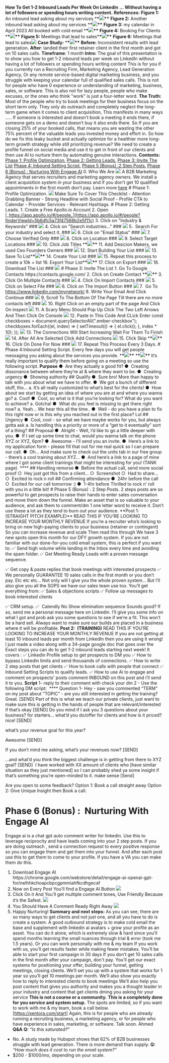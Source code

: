 **How To Get 1-2 Inbound Leads Per Week On Linkedin**
**… Without having a lot of followers or spending hours writing content.**
**References:**
**Figure 1:** An inbound lead asking about my services \***\*![](https://lh3.googleusercontent.com/SOTHih4Ue6NV9iG1JDHS9WvpgnNfUZIVPpvDkPif8LAgzoE5thE6MYS8hvfI04F5ay0lUthxFATYYglb92Utxw138gLdeJJTdxZxAhcoNdfOgjJc-NFLTfNymE1RMdGsrpi98I0SeE2gTTBFR9aVfpI)\*\***
**Figure 2:** Another inbound lead asking about my services \***\*![](https://lh6.googleusercontent.com/ZWWP8hdvcglf1bE78TpM1E_UO_i5qNszINIOc-R-ePrrZnXiVfJxi1i7aywIUVpnMDK9rbm_m7bxWwk1z7Cu4t9fIeBjCHqx3HDQvJl5WgeYqkLe3CNuTSyukdLJOQHb1cq2LluyM3OeeML-LZnhkZY)\*\***
**Figure 3:** my calendar in April 2023 All booked with cold email \***\*![](https://lh6.googleusercontent.com/wcgpzz1MYpIXQ7lL7vVeCfz-hSckZSjZHW7y_SlCgruLd0XENAsuG1rnPPIwRQOAwPGov8K-aPk-j8kB3K2PA5a8cNaB2_DL60d5MjsaF9q5cfYK8ZcQ8aF-yTAXl1zqfxZ8iobj17tOWrF-blRG-R8)\*\***
**Figure 4:** Booking For Clients \***\*![](https://lh6.googleusercontent.com/mCu5Av9ThN0niyMUK2cp2r_BcIPYAauweE-nq5jO36NA-IxYilJBcM10WA8PTjbMJLSnOTAsqRee1NJVXLFHDisB56sOUelPRdo3EqcmGizD7rLL9adJdpT3WAaYeMam_LqaI6XTJexiViCs7GV7Cb0)\*\***
**Figure 5:** Meetings that lead to sales\***\*![](https://lh5.googleusercontent.com/azRSnlLD0BiOVeUoIpYvDmOO0yUwB2it6LK2CM8BZyT6J6NN-l_76YuoWkj1F-J-ztDLSTS5et5kFqrougA77xog75nyz9za3l46APxScmk7K37AslvzhrDpB7L41XdlXotmcjmM3DYJzLID7bH_MYY)\*\***
**Figure 6:** Meetings that lead to sales![](https://lh3.googleusercontent.com/whhMiGabLBxSi_UOBT83OM19CyYDksXJIE51WiIs_bL85qVa-WvouJcQCE9yS8dcuUCY182vd7jGWvGCC2CAP5L4OSVl9Pe0pVUs-bhJDI_O73pn-izASgRaG674hf9fA9ajqCkinizbdu52yumrwA4)
**Case Study:** \***\*![](https://lh5.googleusercontent.com/loun1gGQ7XzLwCjGcUjoAYs8jUTNMolaIhT6eXdSEv7cKtJyDW7eY2C42723tmSjdIfKfFagmp7rDCuycDzw12RR33mMeihM2mw5jffG6bTlwXalB3br2_CIApRces23UZ2W0BvolcKhNgOM_kXaSCQ)\*\***
**Before:** Inconsistent results with lead generation.
**After**: landed their first retainer client in the first month and got on 10 sales calls.
**Timeframe**: 1 month
**Intro:**
The goal of this presentation is to show you how to get 1-2 inbound leads per week on LinkedIn without having a lot of followers or spending hours writing content
This is for you if you currently run a Recruiting Firm, Marketing Agency, Lead Generation Agency, Or any remote service-based digital marketing business, and you struggle with keeping your calendar full of qualified sales calls.
This is not for people who have 0 experience or understanding of marketing, business, sales, or software.
This is also not for lazy people, people who make excuses, or the ones who think "work" is just a four-letter word.
**The Truth:**
Most of the people who try to book meetings for their business focus on the short term only.
They only do outreach and completely neglect the long-term game when it comes to client acquisition,
This manifests in many ways …..
If someone is interested and doesn’t book a meeting it ends there, if someone gets on a demo and doesn’t buy it also ends there.
So If you are closing 25% of your booked calls, that means you are wasting the other 75% percent of the valuable leads you invested money and effort in.
So how do we fix this leaky bucket and actually optimize for a healthier more long-term growth strategy while still prioritizing revenue?
We need to create a profile funnel on social media and use it to get in front of our clients and then use AI to nurture them by automating genuine interactions.
**Contents:**
[Phase 1: Profile Optimization.](https://docs.google.com/document/d/1fjtbREL5i8tNrbfSAasE78ng5nCvCQkQKrTrfwryV3w/edit#heading=h.lx881jk3shpr)
[Phase 2: Getting Leads.](https://docs.google.com/document/d/1fjtbREL5i8tNrbfSAasE78ng5nCvCQkQKrTrfwryV3w/edit#heading=h.yylh5opq4xze)
[Phase 3: Invite The List](https://docs.google.com/document/d/1fjtbREL5i8tNrbfSAasE78ng5nCvCQkQKrTrfwryV3w/edit#heading=h.v2r46lxik9cz)
[Phase 4: Inbound Setting Script.](https://docs.google.com/document/d/1fjtbREL5i8tNrbfSAasE78ng5nCvCQkQKrTrfwryV3w/edit#heading=h.17u7hk200age)
[Phase 5 (Bonus) :2 Step Posts.](https://docs.google.com/document/d/1fjtbREL5i8tNrbfSAasE78ng5nCvCQkQKrTrfwryV3w/edit#heading=h.ogw21uaugtyy)
[Phase 6 (Bonus) : Nurturing With Engage AI](https://docs.google.com/document/d/1fjtbREL5i8tNrbfSAasE78ng5nCvCQkQKrTrfwryV3w/edit#heading=h.tw2kv926mccs)
0\. Who We Are
![](https://lh5.googleusercontent.com/Jd4rzC0n3A2baG4F6e4XEb0LK6mjfTF-r1on52tfxl-N7zDJslUvgGIa80UyTnOCxaXz_bJJdRLJw2mRAQQaa1fXXxvYiL1pXUR_bhPocbjbns6SsEyMVF8hpoTas4GWEP0auX_D6lEaPFFJS96q5m0)
A B2B Marketing Agency that serves recruiters and marketing agency owners.
We install a client acquisition system in your business and if you don’t get 10 qualified appointments in the first month don’t pay.
Learn more [here](https://xentora.com/start) # Phase 1:  Profile Optimization.
![](https://lh6.googleusercontent.com/xQK2jmXw2o76PkWgccl06jBA5jl_VHRTNb91JSKokeW9fVBhKe1W-G3QSla7x4QBj4-IBNzW8ClQCj-Iy9H25e9tSnjAEGzMBahSTOsG3JGbjwadbxglLCeSTJITWMjBy_h9xMxJD9dEU9CU8BDq-ck)
Make Sure To Cover This Checklist - Attention Grabbing Banner - Strong Headline with Social Proof - Profile CTA to Calendar - Provider Services - Relevant Hashtags. # Phase 2: Getting Leads. 1. Create a Free Apollo.io Account 2. Open [_https://app.apollo.io/#/people_](https://app.apollo.io/#/people?finderViewId=5b6dfc5a73f47568b2e5f11c) 3. Click on "Industry & Keywords" ### ![](https://lh6.googleusercontent.com/xDh1cLe-Im0T5OCQUh6mp-ZKA63MuIqRHtRCg19NV3GaGwsb-bg_RJabQ2F4ry9_VahHnsVq9g3wZTppUQJT9VlFYE-KyyMbXAHZzZpGHqG8Jz1PAVU40NpIUOlSAu5c04PuhOweoLdqeQX3Kw5A3G8) 4. Click on "Search industries..." ### ![](https://lh5.googleusercontent.com/jh1AfcqA_JZTtARQ4MbuDyoW7NuU6ff0dBD6Cub2l58tHxzeLXGcHOms8X16YMMUY3FQyI2nDqmFpjDBmur2Bs9j5V0WNqNgCt9yk3BqPgxlby5g8PvzdI3T0j9AsT8rM53G8YwpJKxcK30AjjBzLgw) 5.  Search For your industry and select it. ### ![](https://lh4.googleusercontent.com/sHbJP75hwFcNuSZLlc15z3HxFaSDc7jHrmeG8JH-C_jkg9ETruCkJf1XDhx44cu7PYA65uJtgy3NTXnWFT6E4dKkWQF-8PhPtiJPVynGn9wXS96_TUT2R7QzIwxYWW4-E1WCjYvcf5-geidxWVnt7vY) 6. Click on "Email Status" ### ![](https://lh6.googleusercontent.com/0jhw-Toy-BlraGlink66uJnpGYmi_vy09erYBFae6oXLLMmmguMn35rsj70XpcXvHq8djhUFg8QCDopgVD0__MbxPO6UtUS8a2dc90NRQyODk3aVoQHmCSKEhI94xPMx3lMiRJII_rehxhd_dhu6EKw) 7. Choose Verified Only ### ![](https://lh5.googleusercontent.com/JgweOMEwhXkIed40z8jLvbt6Lw0rfE0PRbMxkBGK0m3WVr6V19MmdetsTxQ-4OeG2ntUAskPGM5yu2YmJQAklsde_CuHx6nHGiFRwZ3h9j0TuJ3AyO-ZecKdQKdM66KWvf3HONx7gSE-7h_XKzP2upI) 8. Click on Location ### ![](https://lh6.googleusercontent.com/kBl3PNR_4liq9gsXkdqaGd5XOrikHc83QYgR2Vdnbk3T04thwtroeV4Fkc3bRd5d5Sc4nwTO1kRU-z-w5ycxOblO4uDq3X8325XoPuA7-adxZKNXA9Jn7MkwuklnYgpIoqUrbphx2hFwkvJ4fd21MwY) 9. Select Target Locations ### ![](https://lh3.googleusercontent.com/ib4O8UPZpVmWQifSDwX_J0eterdwKuwtpBN5WUQtr6kK48tUyAVeWMirIcqi94UZ0GMGPaArEPlK20aU6TuaPjOT81q5-0n2anWADxDeZyxuCpszsYJkoeZkuOZwMYNB6OR6JSFTQwJKCCW9IMxKgFc) 10. Click Job Titles \***\*![](https://lh4.googleusercontent.com/DHLLBb4wVF8DbCEY-5X1ujTUif-G-pnnrGtyCVayAUfOGKk-smpn4TfttA7iKF8sRGPmvDDu0_kE5-_MrU3VsMwh8b3BYl1UcBZkD8SMHkTZc3MfvOotI1ElYt-Qrf9jn8UXiqc3H2Ns_9tYnMBfs3c)\*\*** 11. Add Desicion Makers, we used Ceo Founders Owners ### ![](https://lh5.googleusercontent.com/4zEkdztmlc5JdjPEcJUA8NqP9riwNyPA4rNs0RSTQby9FpZ4yT0vpDe0ut1jJcexPkg04N5fRh5T5waRbM87G7d2odUJjRyLS2C_BoS0rd0lsOnjKC3l1gtzCfbQJHsIV8OcV2GoJ6TYJlmPBOoKuTE) 12. Start Building Your List ### ![](https://lh4.googleusercontent.com/sOSXTaE1-jbxzx537hfS5xEMxfV8HSVlQr1nXb_WI8luuTYwc-n5K1qqfuoALFNEWb6BzEqqR4VulOBV9oYXYU6qXbKQRMRNFOtlgpfpyg5a0fGPsVQuUov6IsV3RyQfs6VKpCArJM1qtAhfhayrAR0) 13. Save To List\***\*![](https://lh4.googleusercontent.com/3AlIknutikhB72A_3dS7lG5NV_5p4GPuZ3OReamePC749nx3uYdJvt66BPTh-sDi4WSBSRL7qt_7pyof_Uy7h_FpDZZsf4GHycVI_4bFLeP2k6pU3p6HRfQZuo3_H-WzyLi_Rmm6z2eUrBP6t_G47Xo)\*\*** 14. Create Your List ### ![](https://lh3.googleusercontent.com/eQuCjlMoMqL5xf1gR_Hy59yTDvF_a_6If35a473RT_IkMFML5fOXAcTk6EaBCYTJOmi2ml9HJuEz29JtB0RAFPD9aTPgIrG6mlRG1rWfd3GlogeDX9bO1AP6nJsXBbxts03xLCaQrUl_sN5QUrbiRT0) 15. Repeat this process to create a 10k + list 16. Export Your List\***\*![](https://lh6.googleusercontent.com/7XoketHPSg1a4u2zboNrP4neGEkcWT7r3VmKKmzQjdRTo0pSkr6IMkddecG4JLQlOv3TQuGxx1Ilx0GGAEQgg2s3-bn4q9xV6Bw-x7aLCmjbkazDvnei1OLbaGUgKM4TreHQvjQQ36IaVY_Z9tGVUqY)\*\*** 17. Click on Export ### ![](https://lh3.googleusercontent.com/0YWwK3jLGXeyy5_tVc_Tv3rclKsA1kb9iPJRRvSHeMRwr95xjpJSya5-GebsMTZVMASlNHKV1DTrDE4XX4I5GOntxtuTRcT5qyfcvKCS2q7x02v4SFc31Vhn5IxiQIrcUpyCpS6Z6b0Z77OodCJU0Vo) 18. Download The List ### ![](https://lh4.googleusercontent.com/_BvahfuJxFD_maSIJtNjIpT_lLoZO-ql1AAjA9RVUD26P4G9ZRmco4AM6KJdHHoeDO-Lj7SpJAVoIKgL1PbGFUVNt7uZKBNEAFojDySwc4ewrEjuk-bAg8aJF87FQys7C_KkruJEZeCcsKEecuHyxh4) # Phase 3: Invite The List 1. Go To Google Contacts https&#x3A;//contacts.google.com/ 2. Click on Create Contact \***\*![](https://lh3.googleusercontent.com/YUc3PmvcjCcdCFmgXAvdR9AEc7yyCwq5gOzCwBhf8cGw1Bssou0gHY8jOfritlc3jVtaTtp5WFc0fFDSA27gsweQ1aHPNRgqtIx_XLkd7CgbZeP6EGmF3Ii-7_oPZO492098S7T64JXqarAYVEn1K-g)\*\*** 3. Click On Multiple Contacts ### ![](https://lh6.googleusercontent.com/w2fyJYpr_M-37NuWJbt_mOVb3pGbMJn4i-rMjSjJndualnKRZRAhaqYTJo7pgDJyXjF1gH6Tjys58-KdM5oEvuF_-Y1xNhYsMKVmzOrJZpLxFaEABIirSnI7blLMNFrFVYH1AXdFVrY5BA-Swz-9QWU) 4. Click On Import Contacts ### ![](https://lh6.googleusercontent.com/X60ZAu0eSbBw8pMX58X03lvhY9bV4M-DtxyqgwfpWgN4ev62o0z5wsEqlZ6h488kLXqiNm5zZFkDt8XBOKAYdaIQanwdQtyKt1-ZgCt9lIwCCeUb_vXflv1ugEBstkmcZQ95XbdTtNzeosBd-3OUH4s) 5. Click on Select File ### ![](https://lh4.googleusercontent.com/cd5Zi4xwRcG_1Yzs3dJlQv10lf-LQR1MrsDlUDqBOKX0Xq0m9QLANDVPaUrXyMMqp_Qwblh3PuMpntb0HHalcFDKtX9RUbAr78VAXUfwJj8qx2kwRSJMR6qGL-9HQ5n0Nw-jOaBAzxk22ZtKBULqMp8) 6. Click on The Import Button ### ![](https://lh3.googleusercontent.com/lDy8-mMHe6y79T2-MDY_Uyo9AZ_Tx47bLUPuzg81xHjX57e2ffaCDz1nHlEYPeVthsZNsOyfwKhzTnRnOhfmq1Bi4c04YRYFBQcpKInz_8iXKKA3h0PmqC3ab4VbWm1FSo_lBonvoKJLXyRUlwCJEzE) 7.  Go To <https://www.linkedin.com/mynetwork/> 8. Write Your Email And Click Continue ### ![](https://lh4.googleusercontent.com/U5gCo3ixI7S2weYD_sheUrSJYM6vMHhPphqvgNybDnqXyZ2DeGYhEPT4tNzCaZ48mZ4g_QqTOdi_5SLtpUd4-7OJBuPjEtfUhmxKlNTNNUVkDUgcK8PG7JNqHSFoDloVJKn0AeTGBpFu9lPs-ZhCJr8) 9. Scroll To The Bottom Of The Page Till there are no more contacts left ### ![](https://lh4.googleusercontent.com/YPTha-vMgxeOv12izR3AS0Gk6T6Gyus7fm3pc9P8Q2ozgnTZilgQmzb3J-82AEYI9gFs0KGGIWULpjsmp7QszW1INvGisPHgIRAUnkfXISY2Jnjwk5zoBUU6kYBXsM5dDX2gWbY2tUVSqORkObBBfdU) 10. Right Click on an empty part of the page And Click On inspect
![](https://lh3.googleusercontent.com/sfE45tHTCxUfF7Sk2g37szu-Axf6B6GCIf7vpYh19TPhGFJhnY6OBkYGsfIrIGlIasxXR3TDTen0MFODtyV-a8Lq32Hq5pQEw-Xggn9VSGVkl7MPs22ONf58Y1OS7lSVQFe7QbhN6mUHn9KbvvisXEo) 11. A Scary Menu Should Pop Up Click The Two Left Arrows And Then Click On Console
![](https://lh4.googleusercontent.com/eo2rtA5-Jy9hsReqjYRjcqNRJVcrj6RIrmcqcYRC4MuEmGEuuB6hfn1VE1Xyk-_iRKRoqRMfW0OfC0KHzgLpMRA5QcJSXHWRz_V6Yfey-lzMyeourW6yxdE3sLt7Vq7bHQ5TPXfRuVMN8VhCfV5WMNQ) 12. Paste in This Code And CLick Enter
const checkboxes = document.querySelectorAll(".ember-checkbox"); checkboxes.forEach((el, index) => { setTimeout(() => { el.click(); }, index \* 10); });
![](https://lh5.googleusercontent.com/I868p52AWT48W-9xi4qfuboWwOZaZbSk4QRJaepuN0hCL_Av1FX6GcdGxnoGdjnlc_jTCIqG-ueIQ1XGjv65UZ7k-IWk4fmZcl4R-yU9E9kufZfvbl-goYo0-2cBDuxQBvTyvwjydwCGmWmw5q4MmRY) 13. The Connections Will Start Increasing Wait For Them To Finish ![](https://lh4.googleusercontent.com/9bv_tJcqxdyIkM7AVusXSNLWMJIdB8HGWR94kx25fVDZA0LuW8IDGH4o2XCps3XBsLIwIrtwWKCioKIWkHXvIB2WW3za-WCtGW5JyXP8lqTsCi4Dkb0_kNDhUtCicg4wc_I0fKrRoFRNDOSN_f5auKI) 14. After All Are Selected Click Add Connections
![](https://lh3.googleusercontent.com/EAxpY5-DyBT15_gBToD4Rsvt_AP4hzfzvqM4CTXqwds7_yRUQ0cVYvi5dXo494KvkgMnQ9p2abdKysDOsytwgS3yZCW3oi7RZN5CvpwrBsLc7AWbsAegihZvc6D5TLB_rphuCCeXCTBVNjicFf14OQw) 15. Click Skip \***\*![](https://lh3.googleusercontent.com/QwGCxKlRPRUhJC83moM6vV-jIt2pKShbtRjxiypdYPjzvdgOzeJSLZYrEC_xOVPAFB2QkJb2PEbYh-6OK7xM0z3Itc8g1HZjzz9oSBfMY7_kbHZy3VBRTn9xw2eCQEwMaH8EksjgIFsHUhRoEZ6yfX4)\*\*** 16. Click On Done For Now ### ![](https://lh4.googleusercontent.com/bCPQhLg6iRBlXzJX-IDMOvqSS3c-a-HfQ2UYC3jtJd5AvgQGpd0GV8PiNZYlVZ3tQWAF5U71pTuL0Rp1FD46OVWFYG2LfhgiBmSlbdqyZSjb1oRjwWiN_9JonIJ9ot4cKwbYQFt70ZigD58P37HMm-I) 17. Repeat This Process Every 3 Days. # Phase 4:Inbound Setting Script.
Every few days you will get people messaging you asking about the services you provide. \***\*![](https://lh5.googleusercontent.com/Lofs_3FMd9HUcPzCTfpSllAR6iuKvRiSYA3q0XW0Qk1H7QwSVgaBxflGcNMBbq6CU6BHjX-uVa4CkbBfRlI9SQZoWsjjS_4t0YMbJ_7FpnVyCOjAknv5hzfRZIZmkH1ficzsBoDpcAmchX1eUS3sVLc)\*\*** \***\*![](https://lh6.googleusercontent.com/r9ON8GgXiydrXn4baWHFy5pSoUXhODFVMDK7WrWWMsHuprqpv_7WnQIe6jd7jE4yov-yeUw5Y0Wd3zPSYE_oTAEQzRL92fC_kY_GFs3c63xUInZS7ddXfCKGn7QH53yV3iMNQid3TevAJVPdxQP3nXA)\*\***
It’s really important to qualify them before going on a meeting so use the following script.
**Purpose**
●  Are they actually a good fit?
●  Creating dissonance between where they’re at & where they want to be.
●  Creating urgency
●  Showing authority ## Qualify
●  Sure bro! More than happy to talk with you about what we have to offer.
●  We got a bunch of different stuff, tho…
a. It’s all really customized to what’s best for the clients!
●  How about we start by getting an idea of where you are at and where you wanna go?
a. Cool!
●  Cool, so what is it that you’re looking for? What do you want to achieve?
a. Gotcha!
●  What do you feel is missing to get there right now?
a. Yeah… We hear this all the time..
●  Well - do you have a plan to fix this right now or is this why you reached out in the first place? Lol ## Urgency
●  Cool, cool - so what we have maybe works for you, but always gotta ask
a. Is handling this a priority or more of a “get to it eventually” sort of a thing? ## Proposal
●  Alright - Well, I’d like to go a little deeper with you.
●  If I set up some time to chat, would you wanna talk on the phone XYZ or XYZ, 6pm?
●  Awesome - I’ll send you an invite.
●  Here’s a link to my application form - please fill that out for me real quick so I can prepare our call.
●  Oh… And make sure to check out the units tab in our free group - there’s a cool training about XYZ…
●  And here’s a link to a page of mine where I got some client trainings that might be interesting for you! (TANK page)
 \***\* ## Handling remorse
●  Before the actual call, send more social proof
○  Hey just got this from a client…
○  Screenshot
○  Had to share…
○  Excited to rock n roll ## Confirming attendance
●  24hr before the call
○  Excited for our call tomorrow :)
●  1-4hr before
Thrilled to rock n’ roll with you in a little bit! # Phase 5 (Bonus) : 2 Step Posts.
2 steps posts are so powerful to get prospects to raise their hands to enter sales conversation and move them down the funnel.
Make an asset that is so valuable to your audience, and ask them to comment/dm 1 one letter word to receive it.
Don’t use these a lot as they tend to burn out your audience.
**Post 1:  (STRAIGHT PITCH EXAMPLE)\*\*
READ THIS IF YOU’RE LOOKING TO INCREASE YOUR MONTHLY REVENUE
If you’re a recruiter who’s looking to bring on new high-paying clients to your business (retainer or contingent)
So you can increase revenue and scale
Then read this through
We have 3 new spots open this month for our DFY growth system.
If you are not familiar with our done-for-you cold email system, this is perfect if you want to:
✅ Send high volume while landing in the Inbox every time and avoiding the spam folder.
✅ Get Meeting Ready Leads with a proven message sequence.

✅ Get copy & paste replies that book meetings with interested prospects
✅  We personally GUARANTEE 10 sales calls in the first month or you don’t pay.
Etc etc etc…
Not only will I give you the whole proven system…
But I’ll also give you all the SOPS we have our sales team use too.
You’ll get everything from:
✅ Sales & objections scripts
✅ Follow up messages to book interested clients

✅ CRM setup.
✅  Calendly No Show elimination sequence
Sounds good?
If so, send me a personal message here on Linkedin.
I’ll give you some info on what I got and prob ask you some questions to see if we’re a fit.
This won’t be a hard sell. Always want to make sure our builds are placed in a business where it will be profitable.
**Post 2:  (TRAINING)**
READ THIS IF YOU’RE LOOKING TO INCREASE YOUR MONTHLY REVENUE
If you are not getting at least 10 inbound leads per month from LinkedIn then you are using it wrong!
I just made a video along with a 34-page google doc that goes over the Exact steps you can do to get 1-2 inbound leads starting next week!
It covers :
✅ Linkedin Profile setup to get prospects to DM you
✅ How to bypass Linkedin limits and send thousands of connections.
✅ How to write 2 step posts that get clients
✅ How to book calls with people that connect
✅ Inbound Setting Scripts to qualify leads.
✅ How to use Ai to engage and comment on prospects' posts
comment INBOUND on this post and i’ll send it to you.
**Script**
1- reply to their comment with check your dm
2 - Use the following DM script:
 \*\*\*\*
Question 1- Hey - saw you commented “TERM” on my post about “TOPIC” - are you still interested in getting the training?
Great.
\[SEND]
Part of this is what we teach our private clients, just want to make sure this is getting in the hands of people that are relevant/interested  if that’s okay
\[SEND]
Do you mind if I ask you 3 questions about your business?
for starters… what’d you do/offer for clients and how is it priced?
nice! \[SEND]

what’s your revenue goal for this year?

Awesome \[SEND]

If you don’t mind me asking, what’s your revenues now? \[SEND]

...and what’d you think the biggest challenge is in getting from there to XYZ goal? \[SEND]
 I have worked with XX amount of clients who \[have similar situation as they just mentioned] so I can probably shed ya some insight if that’s something you’re open-minded to it.
make sense \[Send]

Are you open to some feedback?
Option 1: Book a call straight away
Option 2: Give Unique Insight then Book a call.

# Phase 6 (Bonus) :  Nurturing With Engage AI

Engage ai is a chat gpt auto comment writer for linkedin.
Use this to leverage reciprocity and have leads coming into your 2 step posts.
If you are doing outreach , send a connection request to every positive response so you can engage them and get them into your funnel.
And after each post use this to get them to come to your profile.
If you have a VA you can make them do this.

1. Download Engage AI https&#x3A;//chrome.google.com/webstore/detail/engage-ai-openai-gpt-for/nelhhkchoapcbpcgpmmiahfkcdhgecaf
2. Now on Every Post You’ll find a Engage AI Button
   ![](https://lh3.googleusercontent.com/iGanHh6N-4KJ4czHXSD1vAaqOZKr3pOgjq5lKP7ndpe5xWnBFOibhUEA_vcBSe3w7ZLM4zA_TjNMSAKN9EOMleJHchEoHvbPG1ARplHa_R_luOdHpBweW26epVQpMPy1ZHTkxbcAtQCaZGbs_DnOwIw)
3. Click On it And You’ll get multiple comment tones, Use Friendly Because it’s the Safest.
   ![](https://lh6.googleusercontent.com/YPGRLhuW28qWcdfug94EoPwqnmf5ktkx_bJrbI4UNGNZqlVrJOiaCG3jWwHvCFk5C2yAQLAFHW6vBqdrhC0aiX7nHneLlp4Pv9M75SPurWOhSBHW7GrxvriM_U5GRtQEjhVNRFZ7rm6v0Voiwm__X1w)
4. You Should Have A Comment Ready Right Away
   ![](https://lh6.googleusercontent.com/Kd_F1i4w2jHxuiYYwo2lAvSO2G0dw8ACSciRGdW-xAiczEVgQEhtxyfU00LaQ-bFKFhpfHdW8wCu_nkIZ00OQuDLbMEt9lYMU3TdCEvgiFLurZvtm_UvU1yIYSSvPSkJQbwrJ3jK2yaYbe2mZacLeMk)
5. Happy Nurturing!
   **Summary and next steps:**
   As you can see, there are so many ways to get clients and not just one, and all you have to do is create a system.
   A good outbound strategy is to make cold email the base and supplement with linkedin ai avatars + grow your profile as an asset.
   You can do it alone, which is extremely slow & hard since you’ll spend months learning the small nuances through trial & error (took me 1.5 years).
   Or you can work personally with me & my team
   If you work with us, you’ll get results faster while making fewer mistakes.
   You’ll be able to start your first campaign in 30 days
   If you don’t get 10 sales calls in the first month after your campaign, don't pay.
   You’ll get our exact systems for positioning your offer, building your funnel, getting meetings, closing clients.
   We’ll set you up with a system that works for 1 year so you’ll get 10 meetings per month.
   We’ll also show you exactly how to reply to interested clients to book meetings
   We’ll also help you post content that gives you authority and makes you a thought leader in your industry and content that get clients dming you asking for your service
   **This is not a course or a community.**
   **This is a completely done for you service and system setup.**
   The spots are limited, so if you want to work with me & my team, book a call below.
   [https://xentora.com/start]
   Again, this is for people who are already running a recruiting business, a marketing agency, or for people who have experience in sales, marketing, or software.
   Talk soon.
   Ahmed
   **Q&A**
   **Q:** _“Is this saturated?”_

- No. A study made by Hubspot shows that 62% of B2B businesses struggle with lead generation. There is more demand than supply.
  **Q:** _“How much does it cost to run the email system?”_
- $200 - $1000/mo, depending on your scale.
